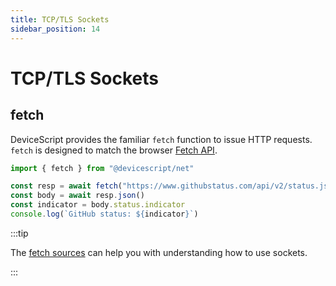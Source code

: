 ```yaml
---
title: TCP/TLS Sockets
sidebar_position: 14
---
```


# TCP/TLS Sockets

## fetch

DeviceScript provides the familiar `fetch` function to issue HTTP requests.
`fetch` is designed to match the browser [Fetch API](https://developer.mozilla.org/en-US/docs/Web/API/Fetch_API).

```ts
import { fetch } from "@devicescript/net"

const resp = await fetch("https://www.githubstatus.com/api/v2/status.json")
const body = await resp.json()
const indicator = body.status.indicator
console.log(`GitHub status: ${indicator}`)
```

:::tip

The [fetch sources](https://github.com/microsoft/devicescript/blob/main/packages/net/src/fetch.ts)
can help you with understanding how to use sockets.

:::
